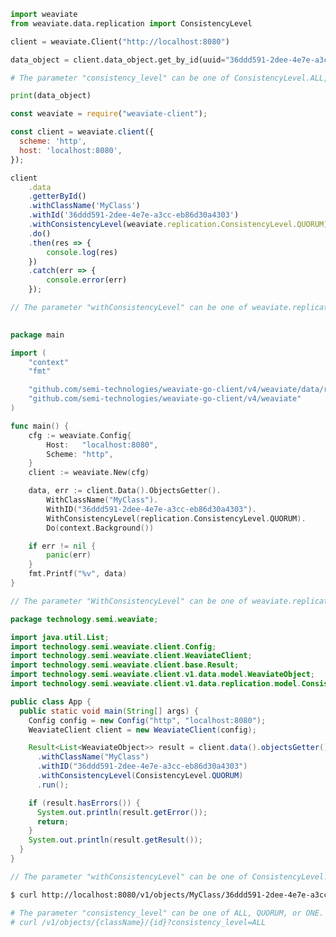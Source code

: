 
<Tabs groupId="languages">
<TabItem value="py" label="Python">

```python
import weaviate
from weaviate.data.replication import ConsistencyLevel

client = weaviate.Client("http://localhost:8080")

data_object = client.data_object.get_by_id(uuid="36ddd591-2dee-4e7e-a3cc-eb86d30a4303", class_name="MyClass", consistency_level=ConsistencyLevel.QUORUM)

# The parameter "consistency_level" can be one of ConsistencyLevel.ALL, ConsistencyLevel.QUORUM, or ConsistencyLevel.ONE. Determines how many replicas must acknowledge a request before it is considered successful.

print(data_object)
```

</TabItem>
<TabItem value="js" label="JavaScript">

```js
const weaviate = require("weaviate-client");

const client = weaviate.client({
  scheme: 'http',
  host: 'localhost:8080',
});

client
    .data
    .getterById()
    .withClassName('MyClass')
    .withId('36ddd591-2dee-4e7e-a3cc-eb86d30a4303')
    .withConsistencyLevel(weaviate.replication.ConsistencyLevel.QUORUM)
    .do()
    .then(res => {
        console.log(res)
    })
    .catch(err => {
        console.error(err)
    });

// The parameter "withConsistencyLevel" can be one of weaviate.replication.ConsistencyLevel.ALL, weaviate.replication.ConsistencyLevel.QUORUM, or weaviate.replication.ConsistencyLevel.ONE. Determines how many replicas must acknowledge a request before it is considered successful.
    
```

</TabItem>
<TabItem value="go" label="Go">

```go
package main

import (
    "context"
    "fmt"

    "github.com/semi-technologies/weaviate-go-client/v4/weaviate/data/replication"
    "github.com/semi-technologies/weaviate-go-client/v4/weaviate"
)

func main() {
    cfg := weaviate.Config{
        Host:   "localhost:8080",
        Scheme: "http",
    }
    client := weaviate.New(cfg)

    data, err := client.Data().ObjectsGetter().
        WithClassName("MyClass").
        WithID("36ddd591-2dee-4e7e-a3cc-eb86d30a4303").
        WithConsistencyLevel(replication.ConsistencyLevel.QUORUM).
        Do(context.Background())

    if err != nil {
        panic(err)
    }
    fmt.Printf("%v", data)
}

// The parameter "WithConsistencyLevel" can be one of weaviate.replication.ConsistencyLevel.ALL, weaviate.replication.ConsistencyLevel.QUORUM, or weaviate.replication.ConsistencyLevel.ONE. Determines how many replicas must acknowledge a request before it is considered successful.

```

</TabItem>
<TabItem value="java" label="Java">

```java
package technology.semi.weaviate;

import java.util.List;
import technology.semi.weaviate.client.Config;
import technology.semi.weaviate.client.WeaviateClient;
import technology.semi.weaviate.client.base.Result;
import technology.semi.weaviate.client.v1.data.model.WeaviateObject;
import technology.semi.weaviate.client.v1.data.replication.model.ConsistencyLevel;

public class App {
  public static void main(String[] args) {
    Config config = new Config("http", "localhost:8080");
    WeaviateClient client = new WeaviateClient(config);

    Result<List<WeaviateObject>> result = client.data().objectsGetter()
      .withClassName("MyClass")
      .withID("36ddd591-2dee-4e7e-a3cc-eb86d30a4303")
      .withConsistencyLevel(ConsistencyLevel.QUORUM)
      .run();

    if (result.hasErrors()) {
      System.out.println(result.getError());
      return;
    }
    System.out.println(result.getResult());
  }
}

// The parameter "withConsistencyLevel" can be one of ConsistencyLevel.ALL, ConsistencyLevel.QUORUM, or ConsistencyLevel.ONE. Determines how many replicas must acknowledge a request before it is considered successful.

```

</TabItem>
<TabItem value="curl" label="Curl">

```bash
$ curl http://localhost:8080/v1/objects/MyClass/36ddd591-2dee-4e7e-a3cc-eb86d30a4303?consistency_level=QUORUM

# The parameter "consistency_level" can be one of ALL, QUORUM, or ONE. Determines how many replicas must acknowledge a request before it is considered successful.
# curl /v1/objects/{className}/{id}?consistency_level=ALL
```

</TabItem>
</Tabs>